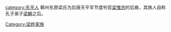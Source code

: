 [[category:东平人|category:东平人]]
[[Category:梁姓家族|Category:梁姓家族]]
鄆州东原梁氏为后唐天平军节度判官[[梁惟忠|梁惟忠]]的后裔，其族人自称孔子弟子[[梁鱣|梁鱣]]之后。